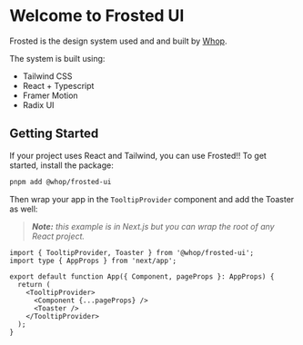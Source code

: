 
<Meta title="Introduction" />

# Welcome to Frosted UI

Frosted is the design system used and and built by [Whop](https://whop.com).

The system is built using:

- Tailwind CSS
- React + Typescript
- Framer Motion
- Radix UI

## Getting Started

If your project uses React and Tailwind, you can use Frosted!! To get started, install the package:

```zsh
pnpm add @whop/frosted-ui
```

Then wrap your app in the `TooltipProvider` component and add the Toaster as well:

> _**Note:** this example is in Next.js but you can wrap the root of any React project._

```tsx
import { TooltipProvider, Toaster } from '@whop/frosted-ui';
import type { AppProps } from 'next/app';

export default function App({ Component, pageProps }: AppProps) {
  return (
    <TooltipProvider>
      <Component {...pageProps} />
      <Toaster />
    </TooltipProvider>
  );
}
```
